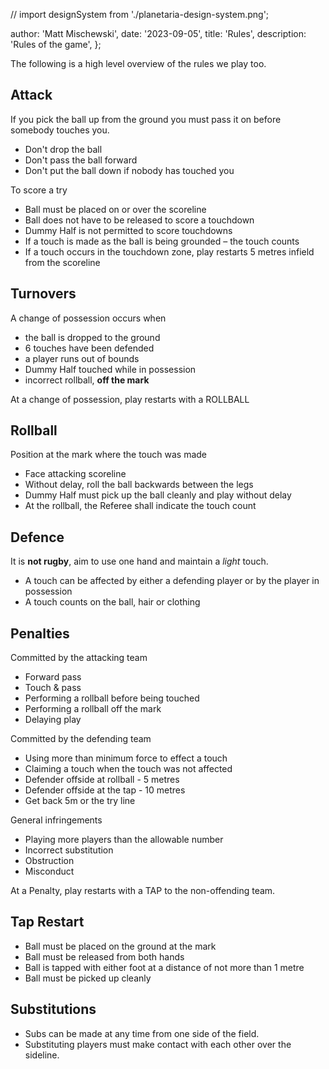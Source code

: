 // import designSystem from './planetaria-design-system.png';

  author: 'Matt Mischewski',
  date: '2023-09-05',
  title: 'Rules',
  description: 'Rules of the game',
};


The following is a high level overview of the rules we play too.

## Attack

If you pick the ball up from the ground you must pass it on before somebody touches you.

- Don't drop the ball
- Don't pass the ball forward
- Don't put the ball down if nobody has touched you

To score a try

- Ball must be placed on or over the scoreline
- Ball does not have to be released to score a touchdown
- Dummy Half is not permitted to score touchdowns
- If a touch is made as the ball is being grounded – the touch counts
- If a touch occurs in the touchdown zone, play restarts 5 metres infield from the scoreline

## Turnovers

A change of possession occurs when

- the ball is dropped to the ground
- 6 touches have been defended
- a player runs out of bounds
- Dummy Half touched while in possession
- incorrect rollball, **off the mark**

At a change of possession, play restarts with a ROLLBALL

## Rollball

Position at the mark where the touch was made

- Face attacking scoreline
- Without delay, roll the ball backwards between the legs
- Dummy Half must pick up the ball cleanly and play without delay
- At the rollball, the Referee shall indicate the touch count

## Defence

It is **not rugby**, aim to use one hand and maintain a _light_ touch.

- A touch can be affected by either a defending player or by the player in possession
- A touch counts on the ball, hair or clothing

## Penalties

Committed by the attacking team

- Forward pass
- Touch & pass
- Performing a rollball before being touched
- Performing a rollball off the mark
- Delaying play

Committed by the defending team

- Using more than minimum force to effect a touch
- Claiming a touch when the touch was not affected
- Defender offside at rollball - 5 metres
- Defender offside at the tap - 10 metres
- Get back 5m or the try line

General infringements

- Playing more players than the allowable number
- Incorrect substitution
- Obstruction
- Misconduct

At a Penalty, play restarts with a TAP to the non-offending team.

## Tap Restart

- Ball must be placed on the ground at the mark
- Ball must be released from both hands
- Ball is tapped with either foot at a distance of not more than 1 metre
- Ball must be picked up cleanly

## Substitutions

- Subs can be made at any time from one side of the field.
- Substituting players must make contact with each other over the sideline.
